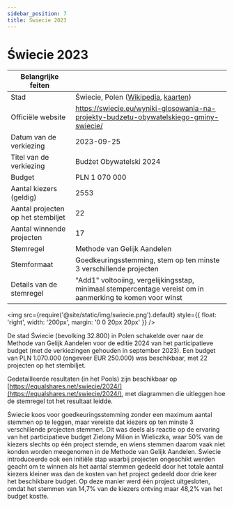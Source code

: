 ```yaml
---
sidebar_position: 7
title: Świecie 2023
---
```



# Świecie 2023

| Belangrijke feiten | |
| --- | --- |
| Stad | Świecie, Polen ([Wikipedia](https://nl.wikipedia.org/wiki/%C5%9Awiecie), [kaarten](https://www.google.com/maps/place/%C5%9Awiecie,+Poland/@53.4034138,18.3315098,12z/)) |
| Officiële website | https://swiecie.eu/wyniki-glosowania-na-projekty-budzetu-obywatelskiego-gminy-swiecie/ |
| Datum van de verkiezing | 2023-09-25 |
| Titel van de verkiezing | Budżet Obywatelski 2024 |
| Budget | PLN 1 070 000 |
| Aantal kiezers (geldig) | 2553 |
| Aantal projecten op het stembiljet | 22 |
| Aantal winnende projecten | 17 |
| Stemregel | Methode van Gelijk Aandelen |
| Stemformaat | Goedkeuringsstemming, stem op ten minste 3 verschillende projecten |
| Details van de stemregel | "Add1" voltooiing, vergelijkingsstap, minimaal stempercentage vereist om in aanmerking te komen voor winst |

<img src={require('@site/static/img/swiecie.png').default} style={{ float: 'right', width: '200px', margin: '0 0 20px 20px' }} />

De stad Świecie (bevolking 32.800) in Polen schakelde over naar de Methode van Gelijk Aandelen voor de editie 2024 van het participatieve budget (met de verkiezingen gehouden in september 2023).
Een budget van PLN 1.070.000 (ongeveer EUR 250.000) was beschikbaar, met 22 projecten op het stembiljet.

Gedetailleerde resultaten (in het Pools) zijn beschikbaar op [https://equalshares.net/swiecie/2024/](https://equalshares.net/swiecie/2024/), met diagrammen die uitleggen hoe de stemregel tot het resultaat leidde.

Świecie koos voor goedkeuringsstemming zonder een maximum aantal stemmen op te leggen, maar vereiste dat kiezers op ten minste 3 verschillende projecten stemmen.
Dit was deels als reactie op de ervaring van het participatieve budget Zielony Milion in Wieliczka, waar 50% van de kiezers slechts op één project stemde,
en wiens stemmen daarom vaak niet konden worden meegenomen in de Methode van Gelijk Aandelen.
Świecie introduceerde ook een initiële stap waarbij projecten ongeschikt werden geacht om te winnen als het aantal stemmen gedeeld door het totale aantal kiezers kleiner was
dan de kosten van het project gedeeld door drie keer het beschikbare budget. Op deze manier werd één project uitgesloten, omdat het stemmen van 14,7% van de kiezers ontving maar 48,2% van het budget kostte.

